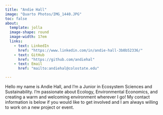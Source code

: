 ```yaml
---
title: "Andie Hall"
image: "Quarto Photos/IMG_1440.JPG"
toc: false
about:
  template: jolla
  image-shape: round
  image-width: 17em
  links: 
    - text: LinkedIn
      href: "https://www.linkedin.com/in/andie-hall-3b0b52336/"
    - text: GitHub
      href: "https://github.com/andiehal"
    - text: Email
      href: "mailto:andiehal@colostate.edu"

---
```



Hello my name is Andie Hall, and I'm a Junior in Ecosystem Sciences and Sustainability. I'm passionate about Ecology, Environmental Economics, and creating a warm and welcoming environment wherever I go! My contact information is below if you would like to get involved and I am always willing to work on a new project or event. 

